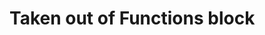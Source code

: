 # Taken out of Functions block


<!--
Air pressure vs time for a car driving up a mountain.

[[Solar declinsion as function of time of year.]] Then turn this into day-length. See <https://physics.stackexchange.com/questions/28563/hours-of-light-per-day-based-on-latitude-longitude-formula>

Sun's declination angle
$$\delta = \Phi \cos\left(C (d-d_r)/dy\right)$$ where $\Phi =23.44^\circ$, $C=360^\circ$, $d_r$ is Julian day for summer solstice in northern hemisphere: June 21 which is day 172, $d_y$ is the number of days per year: 365.25.

```r
solar_dec <- makeFun(23.44*cos(2*pi*(d - 172)/365.25) ~ d)
slice_plot(solar_dec(d)~ d, domain(d=c(0,1000)))
```
Hour angle of sunrise
```r
ha <- makeFun(acos(
  #cos(90.833*pi/180)/(cos(L)*cos(d))
                - tan(L)*tan(d)) ~ L + d)
ha(pi/4, 23*pi/180)
slice_plot((180/pi)*ha(pi/4, ang) ~ ang, domain(ang=pi*c(-23, 23)/180))
# Length of day at latitude L, Julian day d
dlen <- makeFun(2*(180/pi)*ha(L, (pi/180)*solar_dec(d))/15 ~ L + d)
slice_plot(dlen(66.5*pi/180, d) ~ d, domain(d=c(0,365)), npts=5000) %>%
  gf_hline(yintercept=c(0, 24), color="blue") %>%
  gf_lims(y=c(0,24))
```

Length of day: $2 \text{ha}(L, d)/15$
Composition example: write ha() to accept degrees rather than radians


ha = arccos (cos(90.833) /(cos(L)*cos(δ)) - tan(L)*tan(δ))

[[Instantaneous power of AC voltage]] Power = I^2 R = V^2/R
V will be a sinusoid


Log transformation of prices (log income rises steadily, so compose exp with a straight-line function.

Log-log and semi-log plots are an example of composing a log with a function to get a simpler function.




[[For integration chapter]] Wind energy potential: not the cube of the average wind velocity, but the average of the cube of wind velocity.



## (from original draft) Combining and composing functions


::: {.objectives}
```r
state_objective("Fun-4-c-1", "Use linear combination and direct multiplication of functions of one variable to produce functions of multiple variables")
state_objective("Fun-4-c-2", "Recognize that composition of functions does not itself create a function of multiple variables.")
```
:::

Linear combination and composition of functions are often used hand-in-hand to construct models. For instance, our model of the data from cooling water was a linear combination of a constant function and a sinusoidal function $$\mbox{temperature}(t) \equiv 25.9 + 60.7\, e^{-0.019 t}$$
Similarly, our model from the Providence tide data was
$$\mbox{tide}(t) \equiv 1.02 + 0.50 \sin(2\pi (t - 15.4)/12.56)$$
In both cases, the sine part of the combination is a mathematical ($\exp(x)$ or $\sin(x)$) function composed with a linear interior function: $-0.019 t$ for the cooling water, and $2\pi (t - 15.4)/12.56$ for the tides.

Each of these models was a function of one input. (Coincidentally, the input in both cases was "time", measured in minutes in the cooling-water example and hours in the tide example.)

-->

<!--
::: {.todo}
**The modeling cycle**?????????

Redo the length of day with the correction for diffraction and the angle subtended by the sun.
:::
-->

